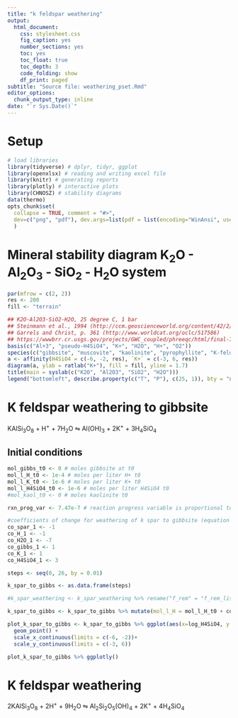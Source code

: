 ```yaml
---
title: "k feldspar weathering"
output:
  html_document:
    css: stylesheet.css
    fig_caption: yes
    number_sections: yes
    toc: yes
    toc_float: true
    toc_depth: 3
    code_folding: show
    df_print: paged
subtitle: "Source file: weathering_pset.Rmd"
editor_options:
  chunk_output_type: inline
date: "`r Sys.Date()`"
---
```

# Setup

```r
# load libraries
library(tidyverse) # dplyr, tidyr, ggplot
library(openxlsx) # reading and writing excel file
library(knitr) # generating reports
library(plotly) # interactive plots
library(CHNOSZ) # stability diagrams
data(thermo)
opts_chunk$set(
  collapse = TRUE, comment = "#>",
  dev=c("png", "pdf"), dev.args=list(pdf = list(encoding="WinAnsi", useDingbats=FALSE))
  )
```


# Mineral stability diagram K$_2$O - Al$_2$O$_3$ - SiO$_2$ - H$_2$O system

```r
par(mfrow = c(2, 2))
res <- 200
fill <- "terrain"

## K2O-Al2O3-SiO2-H2O, 25 degree C, 1 bar
## Steinmann et al., 1994 (http://ccm.geoscienceworld.org/content/42/2/197)
## Garrels and Christ, p. 361 (http://www.worldcat.org/oclc/517586)
## https://wwwbrr.cr.usgs.gov/projects/GWC_coupled/phreeqc/html/final-75.html
basis(c("Al+3", "pseudo-H4SiO4", "K+", "H2O", "H+", "O2"))
species(c("gibbsite", "muscovite", "kaolinite", "pyrophyllite", "K-feldspar"))
a <- affinity(H4SiO4 = c(-6, -2, res), `K+` = c(-3, 6, res))
diagram(a, ylab = ratlab("K+"), fill = fill, yline = 1.7)
title(main = syslab(c("K2O", "Al2O3", "SiO2", "H2O")))
legend("bottomleft", describe.property(c("T", "P"), c(25, 1)), bty = "n")
```


# K feldspar weathering to gibbsite

KAlSi$_3$O$_8$ + H$^+$ + 7H$_2$O $\leftrightharpoons$ Al(OH)$_3$ + 2K$^+$ + 3H$_4$SiO$_4$


## Initial conditions

```r
mol_gibbs_t0 <- 0 # moles gibbsite at t0
mol_l_H_t0 <- 1e-4 # moles per liter H+ t0
mol_l_K_t0 <- 1e-6 # moles per liter K+ t0
mol_l_H4SiO4_t0 <- 1e-6 # moles per liter H4SiO4 t0 
#mol_kaol_t0 <- 0 # moles kaolinite t0

rxn_prog_var <- 7.47e-7 # reaction progress variable is proportional to the amount of reactant mineral dissolved and defines the extent of reaction. Selection of reaction progress step is arbitrary. units are moles per kg of solution

#coefficients of change for weathering of k spar to gibbsite (equation above)
co_spar_1 <- -1
co_H_1 <- -1
co_H2O_1 <- -7
co_gibbs_1 <- 1
co_K_1 <- 1
co_H4SiO4_1 <- 3
```

```r
steps <- seq(0, 26, by = 0.01)

k_spar_to_gibbs <- as.data.frame(steps)

#k_spar_weathering <- k_spar_weathering %>% rename("f_rem" = "f_rem_list")
```

```r
k_spar_to_gibbs <- k_spar_to_gibbs %>% mutate(mol_l_H = mol_l_H_t0 + co_H_1 * steps * rxn_prog_var, mol_l_K = mol_l_K_t0 + co_K_1 * steps * rxn_prog_var, mol_l_H4SiO4 = mol_l_H4SiO4_t0 + co_H4SiO4_1 * steps * rxn_prog_var, mol_gibbs = mol_gibbs_t0 + co_gibbs_1 * steps * rxn_prog_var, log_H4SiO4 = log10(mol_l_H4SiO4), log_K_H_ratio = log10(mol_l_K/mol_l_H))
```

```r
plot_k_spar_to_gibbs <- k_spar_to_gibbs %>% ggplot(aes(x=log_H4SiO4, y = log_K_H_ratio, color = steps))+
  geom_point() +
  scale_x_continuous(limits = c(-6, -2))+
  scale_y_continuous(limits = c(-3, 6))

plot_k_spar_to_gibbs %>% ggplotly()
```

# K feldspar weathering

2KAlSi$_3$O$_8$ + 2H$^+$ + 9H$_2$O $\leftrightharpoons$ Al$_2$Si$_2$O$_5$(OH)$_4$ + 2K$^+$ + 4H$_4$SiO$_4$
